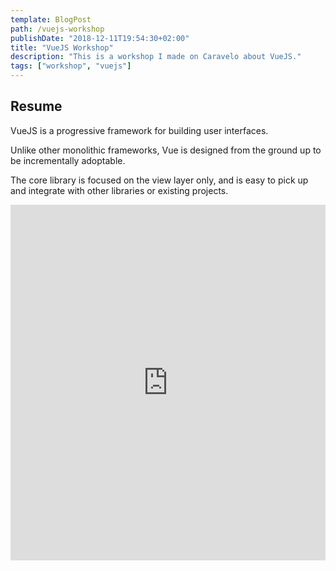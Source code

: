 ```yaml
---
template: BlogPost
path: /vuejs-workshop
publishDate: "2018-12-11T19:54:30+02:00"
title: "VueJS Workshop"
description: "This is a workshop I made on Caravelo about VueJS."
tags: ["workshop", "vuejs"]
---
```


## Resume

VueJS is a progressive framework for building user interfaces.

Unlike other monolithic frameworks, Vue is designed from the ground up to be incrementally adoptable.

The core library is focused on the view layer only, and is easy to pick up and integrate with other libraries or existing projects.

<iframe
	src="https://docs.google.com/presentation/d/e/2PACX-1vSKGA5F2iRJPHQFfZlUFga_p-m7kh4V5QFA4JyeYVF0GHVBo6m-EvIbet8c3PoQYmpx-R42SIbkWpSg/embed?start=false&loop=false&delayms=3000"
	frameborder="0"
	width="100%"
	height="569"
	allowfullscreen="true"
	mozallowfullscreen="true"
	webkitallowfullscreen="true"
></iframe>
